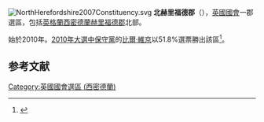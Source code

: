 [[File:NorthHerefordshire2007Constituency.svg|right]]
'''北赫里福德郡 '''（{{lang-en|North Herefordshire}}），[[英國|英國]][[英國國會|國會]]一郡選區，包括[[英格蘭|英格蘭]][[西密德蘭|西密德蘭]][[赫里福德郡|赫里福德郡]]北部。

始於2010年。[[2010年英國大選|2010年大選中]][[保守黨_(英國)|保守黨]]的[[比爾·維京|比爾·維京]]以51.8%選票勝出該區<ref name="">{{cite news
|publisher=[[英國廣播公司|英國廣播公司]]
|date=2010年5月7日
|title=Election 2010/Constituency/Herefordshire North
|url=http://news.bbc.co.uk/1/shared/election2010/results/constituency/d21.stm
|accessdate=2010年9月14日
|archive-date=2017年8月23日
|archive-url=https://web.archive.org/web/20170823101429/http://news.bbc.co.uk/1/shared/election2010/results/constituency/d21.stm
|dead-url=no
}}</ref>。

==参考文献==
<div class="references-small">
<references></references>
</div>

{{DEFAULTSORT:North Herefordshire (UK Parliament constituency)}}
[[Category:英國國會選區_(西密德蘭)|Category:英國國會選區 (西密德蘭)]]